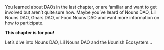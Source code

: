 <Text>You learned about DAOs in the last chapter, or are familiar and want to get involved but aren’t quite sure how.
  Maybe you’ve heard of Nouns DAO, Lil Nouns DAO, Gnars DAO, or Food Nouns DAO and want more information on how to
  participate.</Text>

<Text>**This chapter is for you!**</Text>

<Text>Let’s dive into Nouns DAO, Lil Nouns DAO and the Nounish Ecosystem…</Text>